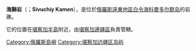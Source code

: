 {{expand|time=2015-12-13T15:24:26+00:00}}
{{unreferenced|time=2015-12-13T15:24:26+00:00}}
'''海獅岩'''（{{lang-ru|Сивучий Камень}}；'''Sivuchiy Kamen'''），是位於[[俄羅斯遠東地區|俄羅斯遠東地區]][[白令海|白令海]][[科曼多尔群岛|科曼多尔群岛]]的岩礁。

它的位置在[[堪察加半島|堪察加半島]]附近，由[[堪察加邊疆區|堪察加邊疆區]]負責管轄。

{{coord|54|47|22|N|167|39|18|E|region:RU_type:isle_source:kolossus-ruwiki|display=title}}
{{Russia-geo-stub}}

{{白令海岛屿列表}}

[[Category:俄羅斯島嶼|Category:俄羅斯島嶼]]
[[Category:堪察加边疆区岛屿|Category:堪察加边疆区岛屿]]